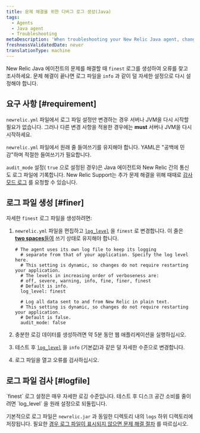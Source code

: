 ```yaml
---
title: 문제 해결을 위한 디버그 로그 생성(Java)
tags:
  - Agents
  - Java agent
  - Troubleshooting
metaDescription: 'When troubleshooting your New Relic Java agent, change the newrelic_agent.log level temporarily to FINEST, then collect about 5 minutes of log data.'
freshnessValidatedDate: never
translationType: machine
---
```


New Relic Java 에이전트의 문제를 해결할 때 `finest` 로그를 생성하여 오류를 찾고 조사하세요. 문제 해결이 끝나면 로그 파일을 `info` 과 같이 덜 자세한 설정으로 다시 설정해야 합니다.

## 요구 사항 [#requirement]

`newrelic.yml` 파일에서 로그 파일 설정만 변경하는 경우 서버나 JVM을 다시 시작할 필요가 없습니다. 그러나 다른 변경 사항을 적용한 경우에는 <DNT>**must**</DNT> 서버나 JVM을 다시 시작하세요.

`newrelic.yml` 파일에서 원래 줄 들여쓰기를 유지해야 합니다. YAML은 "공백에 민감"하며 적절한 들여쓰기가 필요합니다.

`audit_mode` 설정( `true` 으로 설정된 경우)은 Java 에이전트와 New Relic 간의 통신도 로그 파일에 기록합니다. New Relic Support는 추가 문제 해결을 위해 때때로 [감사 모드 로그](/docs/agents/manage-apm-agents/configuration/log-audit-all-data-your-new-relic-agent-transmits) 를 요청할 수 있습니다.

## 로그 파일 생성 [#finer]

자세한 `finest` 로그 파일을 생성하려면:

1. `newrelic.yml` 파일을 편집하고 [`log_level`](/docs/agents/java-agent/configuration/java-agent-configuration-config-file#cfg-log_level) 을 `finest` 로 변경합니다. 이 줄은 [<DNT>**two spaces**</DNT>들여](#requirements) 쓰기 상태로 유지해야 합니다.

   ```
   # The agent uses its own log file to keep its logging
     # separate from that of your application. Specify the log level here.
     # This setting is dynamic, so changes do not require restarting your application.
     # The levels in increasing order of verboseness are:
     # off, severe, warning, info, fine, finer, finest
     # Default is info.
     log_level: finest

     # Log all data sent to and from New Relic in plain text.
     # This setting is dynamic, so changes do not require restarting your application.
     # Default is false.
     audit_mode: false
   ```

2. 충분한 로깅 데이터를 생성하려면 약 5분 동안 웹 애플리케이션을 실행하십시오.

3. 테스트 후 [`log_level`](/docs/agents/java-agent/configuration/java-agent-configuration-config-file#cfg-log_level) 을 `info` (기본값)과 같은 덜 자세한 수준으로 변경합니다.

4. 로그 파일을 열고 오류를 검사하십시오.

## 로그 파일 검사 [#logfile]

<Callout variant="important">
  `finest` 로그 설정은 매우 자세한 로깅 수준입니다. 테스트 후 디스크 공간 소비를 줄이려면 `log_level` 을 원래 설정으로 되돌립니다.
</Callout>

기본적으로 로그 파일은 `newrelic.jar` 과 동일한 디렉토리 내의 `logs` 하위 디렉토리에 저장됩니다. 필요한 [경우 로그 파일이 표시되지 않으면 문제 해결 절차](/docs/agents/java-agent/troubleshooting/no-log-file-java) 를 따르십시오.